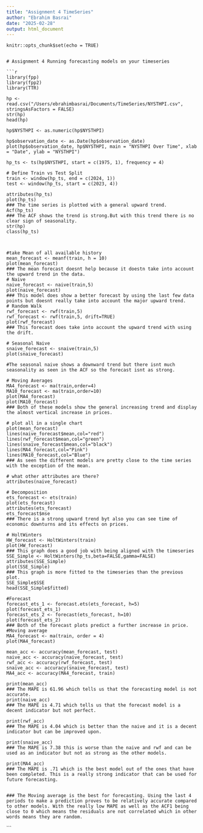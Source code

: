 ```yaml
---
title: "Assignment 4 TimeSeries"
author: "Ebrahim Basrai"
date: "2025-02-28"
output: html_document
---
```


```
knitr::opts_chunk$set(echo = TRUE)


# Assignment 4 Running forecasting models on your timeseries

```r


library(fpp)
library(fpp2)
library(TTR)

hp <- read.csv("/Users/ebrahimbasrai/Documents/TimeSeries/NYSTHPI.csv", stringsAsFactors = FALSE)
str(hp)
head(hp)

hp$NYSTHPI <- as.numeric(hp$NYSTHPI)

hp$observation_date <- as.Date(hp$observation_date)
plot(hp$observation_date, hp$NYSTHPI, main = "NYSTHPI Over Time", xlab = "Date", ylab = "NYSTHPI")

hp_ts <- ts(hp$NYSTHPI, start = c(1975, 1), frequency = 4)

# Define Train vs Test Split
train <- window(hp_ts, end = c(2024, 1))  
test <- window(hp_ts, start = c(2023, 4))

attributes(hp_ts)
plot(hp_ts)
### The time series is plotted with a general upward trend.
Acf(hp_ts)
### The ACF shows the trend is strong.But with this trend there is no clear sign of seasonality. 
str(hp)
class(hp_ts)



#take Mean of all available history
mean_forecast <- meanf(train, h = 10)  
plot(mean_forecast)
### The mean forecast doesnt help because it doestn take into account the upward trend in the data. 
# Naive
naive_forecast <- naive(train,5)
plot(naive_forecast)
### This model does show a better forecast by using the last few data points but doesnt really take into account the major upward trend. 
# Random Walk
rwf_forecast <- rwf(train,5)
rwf_forecast <- rwf(train,5, drift=TRUE)
plot(rwf_forecast)
### This forecast does take into account the upward trend with using the drift. 

# Seasonal Naive
snaive_forecast <- snaive(train,5)
plot(snaive_forecast)

#The seasonal naive shows a downward trend but there isnt much seasonality as seen in the ACF so the forecast isnt as strong. 

# Moving Averages
MA4_forecast <- ma(train,order=4)
MA10_forecast <- ma(train,order=10)
plot(MA4_forecast)
plot(MA10_forecast)
### Both of these models show the general increasing trend and display the almost vertical increase in prices. 

# plot all in a single chart
plot(mean_forecast)
lines(naive_forecast$mean,col="red")
lines(rwf_forecast$mean,col="green")
lines(snaive_forecast$mean,col="black")
lines(MA4_forecast,col="Pink")
lines(MA10_forecast,col="Blue")
### As seen the different models are pretty close to the time series with the exception of the mean. 

# what other attributes are there?
attributes(naive_forecast)

# Decomposition
ets_forecast <- ets(train)
plot(ets_forecast)
attributes(ets_forecast)
ets_forecast$mse
### There is a strong upward trend byt also you can see time of economic downturns and its effects on prices.

# HoltWinters
HW_forecast <- HoltWinters(train)
plot(HW_forecast)
### This graph does a good job with being aligned with the timeseries
SSE_Simple <- HoltWinters(hp_ts,beta=FALSE,gamma=FALSE)
attributes(SSE_Simple)
plot(SSE_Simple)
### This graph is more fitted to the timeseries than the previous plot. 
SSE_Simple$SSE
head(SSE_Simple$fitted)

#Forecast
forecast_ets_1 <- forecast.ets(ets_forecast, h=5)
plot(forecast_ets_1)
forecast_ets_2 <- forecast(ets_forecast, h=10)
plot(forecast_ets_2)
### Both of the forecast plots predict a further increase in price. 
#Moving average
MA4_forecast <- ma(train, order = 4)
plot(MA4_forecast)

mean_acc <- accuracy(mean_forecast, test)
naive_acc <- accuracy(naive_forecast, test)
rwf_acc <- accuracy(rwf_forecast, test)
snaive_acc <- accuracy(snaive_forecast, test)
MA4_acc <- accuracy(MA4_forecast, train)

print(mean_acc)
### The MAPE is 61.96 which tells us that the forecasting model is not accurate. 
print(naive_acc)
### The MAPE is 4.71 which tells us that the forecast model is a decent indicator but not perfect. 

print(rwf_acc)
### The MAPE is 4.04 which is better than the naive and it is a decent indicator but can be improved upon. 

print(snaive_acc)
### The MAPE is 7.38 this is worse than the naive and rwf and can be used as an indicator but not as strong as the other models. 

print(MA4_acc)
### The MAPE is .71 which is the best model out of the ones that have been completed. This is a really strong indicator that can be used for future forecasting. 


### The Moving average is the best for forecasting. Using the last 4 periods to make a prediction proves to be relatively accurate compared to other models. With the really low MAPE as well as the ACF1 being close to 0 which means the residuals are not correlated which in other words means they are random. 
```
```

